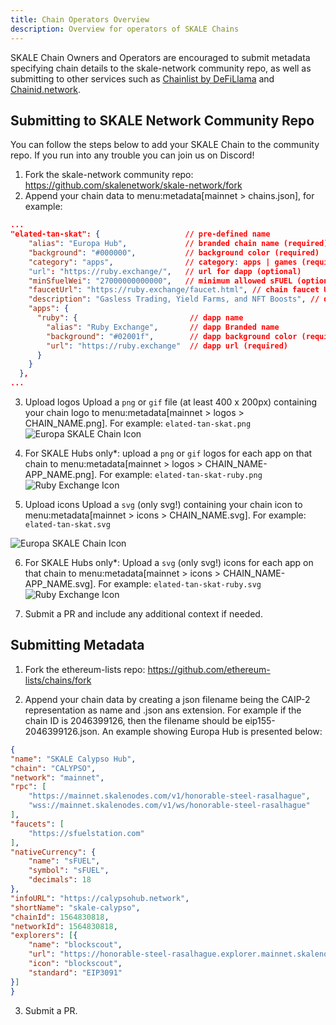 ```yaml
---
title: Chain Operators Overview
description: Overview for operators of SKALE Chains 
---
```


SKALE Chain Owners and Operators are encouraged to submit metadata specifying chain details to the skale-network community repo,
as well as submitting to other services such as [Chainlist by DeFiLlama](https://chainlist.org) and [Chainid.network](https://chainid.network).

## Submitting to SKALE Network Community Repo

You can follow the steps below to add your SKALE Chain to the community repo.
If you run into any trouble you can join us on Discord!

1. Fork the skale-network community repo: https://github.com/skalenetwork/skale-network/fork
2. Append your chain data to menu:metadata[mainnet > chains.json], for example:

```json
...
"elated-tan-skat": {                   // pre-defined name
    "alias": "Europa Hub",             // branded chain name (required)
    "background": "#000000",           // background color (required)
    "category": "apps",                // category: apps | games (required)
    "url": "https://ruby.exchange/",   // url for dapp (optional)
    "minSfuelWei": "27000000000000",   // minimum allowed sFUEL (optional)
    "faucetUrl": "https://ruby.exchange/faucet.html", // chain faucet URL (optional)
    "description": "Gasless Trading, Yield Farms, and NFT Boosts", // description (optional)
    "apps": {
      "ruby": {                         // dapp name
        "alias": "Ruby Exchange",       // dapp Branded name
        "background": "#02001f",        // dapp background color (required)
        "url": "https://ruby.exchange"  // dapp url (required)
      }
    }
  },
...
```

3. Upload logos
Upload a `png` or `gif` file (at least 400 x 200px) containing your chain logo to menu:metadata[mainnet > logos > CHAIN_NAME.png]. For example: `elated-tan-skat.png` 
<Image
	src="https://raw.githubusercontent.com/skalenetwork/skale-network/master/metadata/mainnet/logos/elated-tan-skat.png"
	alt="Europa SKALE Chain Icon"
	height={150}
	width={150} />

4. For SKALE Hubs only*: upload a `png` or `gif` logos for each app on that chain to menu:metadata[mainnet > logos > CHAIN_NAME-APP_NAME.png]. For example: `elated-tan-skat-ruby.png` 
<Image
	src="https://raw.githubusercontent.com/skalenetwork/skale-network/master/metadata/mainnet/icons/elated-tan-skat-ruby.svg"
	alt="Ruby Exchange Icon"
	height={150}
	width={150} />

5. Upload icons
Upload a `svg` (only svg!) containing your chain icon to menu:metadata[mainnet > icons > CHAIN_NAME.svg]. For example: `elated-tan-skat.svg`

<Image
	src="https://raw.githubusercontent.com/skalenetwork/skale-network/0b4181a26db96d05f66fe529dbef84328c256796/metadata/mainnet/icons/elated-tan-skat.svg"
	alt="Europa SKALE Chain Icon"
	height={150}
	width={150} />

6. For SKALE Hubs only*: Upload a `svg` (only svg!) icons for each app on that chain to menu:metadata[mainnet > icons > CHAIN_NAME-APP_NAME.svg]. For example: `elated-tan-skat-ruby.svg`
<Image
	src="https://raw.githubusercontent.com/skalenetwork/skale-network/0b4181a26db96d05f66fe529dbef84328c256796/metadata/mainnet/icons/elated-tan-skat-ruby.svg"
	alt="Ruby Exchange Icon"
	height={150}
	width={150} />

7. Submit a PR and include any additional context if needed.

## Submitting Metadata

1. Fork the ethereum-lists repo: https://github.com/ethereum-lists/chains/fork

2. Append your chain data by creating a json filename being the CAIP-2 representation as name and .json ans extension. For example if the chain ID is 2046399126, then the filename should be eip155-2046399126.json. An example showing Europa Hub is presented below:
```json
{
"name": "SKALE Calypso Hub",
"chain": "CALYPSO",
"network": "mainnet",
"rpc": [
	"https://mainnet.skalenodes.com/v1/honorable-steel-rasalhague",
	"wss://mainnet.skalenodes.com/v1/ws/honorable-steel-rasalhague"
],
"faucets": [
	"https://sfuelstation.com"
],
"nativeCurrency": {
	"name": "sFUEL",
	"symbol": "sFUEL",
	"decimals": 18
},
"infoURL": "https://calypsohub.network",
"shortName": "skale-calypso",
"chainId": 1564830818,
"networkId": 1564830818,
"explorers": [{
	"name": "blockscout",
	"url": "https://honorable-steel-rasalhague.explorer.mainnet.skalenodes.com/",
	"icon": "blockscout",
	"standard": "EIP3091"
}]
}
```

3. Submit a PR.
